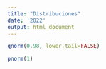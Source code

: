 ```yaml
---
title: "Distribuciones"
date: '2022'
output: html_document
---
```


<!-- Hallar la z pequeña de la distribución normal -->
```r
qnorm(0.98, lower.tail=FALSE)
```

<!-- hallar la normalidad -->
```r
pnorm(1)
```
